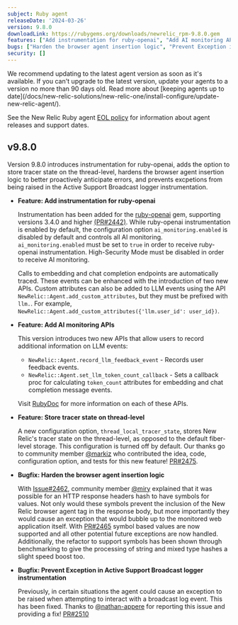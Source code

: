 ```yaml
---
subject: Ruby agent
releaseDate: '2024-03-26'
version: 9.8.0
downloadLink: https://rubygems.org/downloads/newrelic_rpm-9.8.0.gem
features: ["Add instrumentation for ruby-openai", "Add AI monitoring APIs", "Store tracer state on thread-level"]
bugs: ["Harden the browser agent insertion logic", "Prevent Exception in Active Support Broadcast logger instrumentation"]
security: []
---
```


<Callout variant="important">
  We recommend updating to the latest agent version as soon as it's available. If you can't upgrade to the latest version, update your agents to a version no more than 90 days old. Read more about [keeping agents up to date](/docs/new-relic-solutions/new-relic-one/install-configure/update-new-relic-agent/).

  See the New Relic Ruby agent [EOL policy](https://docs.newrelic.com/docs/apm/agents/ruby-agent/getting-started/ruby-agent-eol-policy/) for information about agent releases and support dates.
</Callout>

## v9.8.0

Version 9.8.0 introduces instrumentation for ruby-openai, adds the option to store tracer state on the thread-level, hardens the browser agent insertion logic to better proactively anticipate errors, and prevents excpetions from being raised in the Active Support Broadcast logger instrumentation.

* **Feature: Add instrumentation for ruby-openai**

  Instrumentation has been added for the [ruby-openai](https://github.com/alexrudall/ruby-openai) gem, supporting versions 3.4.0 and higher [(PR#2442)](https://github.com/newrelic/newrelic-ruby-agent/pull/2442). While ruby-openai instrumentation is enabled by default, the configuration option `ai_monitoring.enabled` is disabled by default and controls all AI monitoring. `ai_monitoring.enabled` must be set to `true` in order to receive ruby-openai instrumentation. High-Security Mode must be disabled in order to receive AI monitoring.

  Calls to embedding and chat completion endpoints are automatically traced. These events can be enhanced with the introduction of two new APIs. Custom attributes can also be added to LLM events using the API `NewRelic::Agent.add_custom_attributes`, but they must be prefixed with `llm.`. For example, `NewRelic::Agent.add_custom_attributes({'llm.user_id': user_id})`.

* **Feature: Add AI monitoring APIs**

  This version introduces two new APIs that allow users to record additional information on LLM events:

  * `NewRelic::Agent.record_llm_feedback_event` - Records user feedback events.
  * `NewRelic::Agent.set_llm_token_count_callback` - Sets a callback proc for calculating `token_count` attributes for embedding and chat completion message events.

  Visit [RubyDoc](https://rubydoc.info/github/newrelic/newrelic-ruby-agent/) for more information on each of these APIs.

* **Feature: Store tracer state on thread-level**

  A new configuration option, `thread_local_tracer_state`, stores New Relic's tracer state on the thread-level, as opposed to the default fiber-level storage. This configuration is turned off by default. Our thanks go to community member [@markiz](https://github.com/markiz) who contributed the idea, code, configuration option, and tests for this new feature! [PR#2475](https://github.com/newrelic/newrelic-ruby-agent/pull/2475).

* **Bugfix: Harden the browser agent insertion logic**

  With [Issue#2462](https://github.com/newrelic/newrelic-ruby-agent/issues/2462), community member [@miry](https://github.com/miry) explained that it was possible for an HTTP response headers hash to have symbols for values. Not only would these symbols prevent the inclusion of the New Relic browser agent tag in the response body, but more importantly they would cause an exception that would bubble up to the monitored web application itself. With [PR#2465](https://github.com/newrelic/newrelic-ruby-agent/pull/2465) symbol based values are now supported and all other potential future exceptions are now handled. Additionally, the refactor to support symbols has been shown through benchmarking to give the processing of string and mixed type hashes a slight speed boost too.

* **Bugfix: Prevent Exception in Active Support Broadcast logger instrumentation**

  Previously, in certain situations the agent could cause an exception to be raised when attempting to interact with a broadcast log event. This has been fixed. Thanks to [@nathan-appere](https://github.com/nathan-appere) for reporting this issue and providing a fix! [PR#2510](https://github.com/newrelic/newrelic-ruby-agent/pull/2510)
